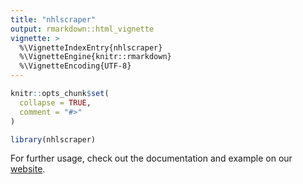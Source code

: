 ```yaml
---
title: "nhlscraper"
output: rmarkdown::html_vignette
vignette: >
  %\VignetteIndexEntry{nhlscraper}
  %\VignetteEngine{knitr::rmarkdown}
  %\VignetteEncoding{UTF-8}
---
```


```r
knitr::opts_chunk$set(
  collapse = TRUE,
  comment = "#>"
)
```

```r
library(nhlscraper)
```

For further usage, check out the documentation and example on our [website](https://rentosaijo.github.io/nhlscraper/).
